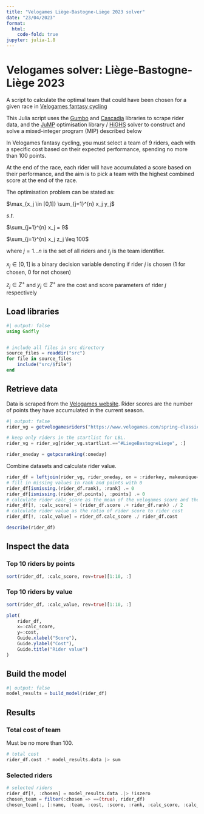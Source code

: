 ```yaml
---
title: "Velogames Liège-Bastogne-Liège 2023 solver"
date: "23/04/2023"
format:
  html:
    code-fold: true
jupyter: julia-1.8
---
```


# Velogames solver: Liège-Bastogne-Liège 2023

A script to calculate the optimal team that could have been chosen for a given race in [Velogames fantasy cycling](https://www.velogames.com/)

This Julia script uses the [Gumbo](https://github.com/JuliaWeb/Gumbo.jl) and [Cascadia](https://github.com/Algocircle/Cascadia.jl) libraries to scrape rider data, and the [JuMP](https://jump.dev/JuMP.jl/stable/) optimisation library / [HiGHS](https://highs.dev/) solver to construct and solve a mixed-integer program (MIP) described below

In Velogames fantasy cycling, you must select a team of 9 riders, each with a specific cost based on their expected performance, spending no more than 100 points.

At the end of the race, each rider will have accumulated a score based on their performance, and the aim is to pick a team with the highest combined score at the end of the race.

The optimisation problem can be stated as:

$\max_{x_j \in [0,1]} \sum_{j=1}^{n} x_j y_j$

$s.t.$

$\sum_{j=1}^{n} x_j = 9$

$\sum_{j=1}^{n} x_j z_j \leq 100$

where $j=1...n$ is the set of all riders and $t_j$ is the team identifier.

$x_j\in[0,1]$ is a binary decision variable denoting if rider $j$ is chosen (1 for chosen, 0 for not chosen)

$z_j\in Z^+$ and $y_j\in Z^+$ are the cost and score parameters of rider $j$ respectively

## Load libraries

```julia
#| output: false
using Gadfly


# include all files in src directory
source_files = readdir("src")
for file in source_files
    include("src/$file")
end
```

## Retrieve data

Data is scraped from the [Velogames website](https://www.velogames.com/). Rider scores are the number of points they have accumulated in the current season.

```julia
#| output: false
rider_vg = getvelogamesriders("https://www.velogames.com/spring-classics/2023/riders.php")

# keep only riders in the startlist for LBL.
rider_vg = rider_vg[rider_vg.startlist.=="#LiegeBastogneLiege", :]

rider_oneday = getpcsranking(:oneday)
```

Combine datasets and calculate rider value.

```julia
rider_df = leftjoin(rider_vg, rider_oneday, on = :riderkey, makeunique=true)
# fill in missing values in rank and points with 0
rider_df[ismissing.(rider_df.rank), :rank] .= 0
rider_df[ismissing.(rider_df.points), :points] .= 0
# calculate rider calc_score as the mean of the velogames score and the PCS ranking
rider_df[!, :calc_score] = (rider_df.score .+ rider_df.rank) ./ 2
# calculate rider value as the ratio of rider score to rider cost
rider_df[!, :calc_value] = rider_df.calc_score ./ rider_df.cost

describe(rider_df)
```

## Inspect the data

### Top 10 riders by points

```julia
sort(rider_df, :calc_score, rev=true)[1:10, :]
```

### Top 10 riders by value

```julia
sort(rider_df, :calc_value, rev=true)[1:10, :]
```

```julia
plot(
    rider_df,
    x=:calc_score,
    y=:cost,
    Guide.xlabel("Score"),
    Guide.ylabel("Cost"),
    Guide.title("Rider value")
)
```

## Build the model

```julia
#| output: false
model_results = build_model(rider_df)
```

## Results

### Total cost of team

Must be no more than 100.

```julia
# total cost
rider_df.cost .* model_results.data |> sum
```

### Selected riders

```julia
# selected riders
rider_df[!, :chosen] = model_results.data .|> !iszero
chosen_team = filter(:chosen => ==(true), rider_df)
chosen_team[:, [:name, :team, :cost, :score, :rank, :calc_score, :calc_value]]
```

